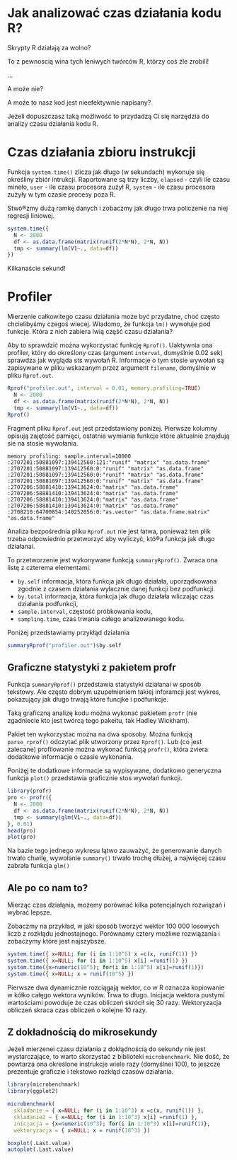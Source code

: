# Jak analizować czas działania kodu R? 

Skrypty R działają za wolno?

To z pewnoscią wina tych leniwych twórców R, którzy coś źle zrobili!

...

A może nie?

A może to nasz kod jest nieefektywnie napisany?

Jeżeli dopuszczasz taką możliwość to przydadzą Ci się narzędzia do analizy czasu działania kodu R.


# Czas działania zbioru instrukcji

Funkcja `system.time()` zlicza jak długo (w sekundach) wykonuje się określiny zbiór intrukcji.
Raportowane są trzy liczby, `elapsed` - czyli ile czasu mineło, `user` - ile czasu procesora zużył R, `system` - ile czasu procesora zużyły w tym czasie procesy poza R.

Stwó®zmy dużą ramkę danych i zobaczmy jak długo trwa policzenie na niej regresji liniowej.

```r
system.time({
  N <- 2000
  df <- as.data.frame(matrix(runif(2*N*N), 2*N, N))
  tmp <- summary(lm(V1~., data=df))
})
```

Kilkanaście sekund! 

# Profiler

Mierzenie całkowitego czasu działania może być przydatne, choć często chcielibyśmy czegoś wiecej. Wiadomo, że funkcja `lm()` wywołuje pod funkcje. Która z nich zabiera lwią część czasu działania?

Aby to sprawdzić można wykorzystać funkcję `Rprof()`.
Uaktywnia ona profiler, który do określony czas (argument `interval`, domyślnie 0.02 sek) sprawdza jak wygląda sts wywołań R. Informacje o tym stosie wywołań są zapisywane w pliku wskazanym przez argument `filename`, domyślnie w pliku `Rprof.out`.

```r
Rprof("profiler.out", interval = 0.01, memory.profiling=TRUE)
  N <- 2000
  df <- as.data.frame(matrix(runif(2*N*N), 2*N, N))
  tmp <- summary(lm(V1~., data=df))
Rprof()
```

Fragment pliku `Rprof.out` jest przedstawiony poniżej. Pierwsze kolumny opisują zajętość pamięci, ostatnia wymiania funkcje które aktualnie znajdują sie na stosie wywołania.

```
memory profiling: sample.interval=10000
:2707201:50881097:139412560:121:"runif" "matrix" "as.data.frame" 
:2707201:50881097:139412560:0:"runif" "matrix" "as.data.frame" 
:2707201:50881097:139412560:0:"runif" "matrix" "as.data.frame" 
:2707201:50881097:139412560:0:"runif" "matrix" "as.data.frame" 
:2707206:58881410:139413624:0:"matrix" "as.data.frame" 
:2707206:58881410:139413624:0:"matrix" "as.data.frame" 
:2707206:58881410:139413624:0:"matrix" "as.data.frame" 
:2707206:58881410:139413624:0:"matrix" "as.data.frame" 
:2708210:64700854:140252056:0:"as.vector" "as.data.frame.matrix" "as.data.frame" 
```

Analiza bezpośrednia pliku `Rprof.out` nie jest łatwa, ponieważ ten plik trzeba odpowiednio przetworzyć aby wyliczyć, któ®a funkcja jak długo działanai. 

To przetworzenie jest wykonywane funkcją `summaryRprof()`. Zwraca ona listę z czterema elementami:

* `by.self` informacja, która funkcja jak długo działała, uporządkowana zgodnie z czasem działania wyłacznie danej funkcji bez podfunkcji.
* `by.total` informacja, która funkcja jak długo działała wliczając czas działania podfunkcji,
* `sample.interval`, częstość próbkowania kodu,
* `sampling.time`, czas trwania całego analizowanego kodu.

Poniżej przedstawiamy przykłąd działania

```r
summaryRprof("profiler.out")$by.self
```

## Graficzne statystyki z pakietem profr

Funkcja `summaryRprof()` przedstawia statystyki działanai w sposób tekstowy. Ale często dobrym uzupełnieniem takiej inforamcji jest wykres, pokazujący jak długo trwają które funcjke i podfunkcje.

Taką graficzną analizę kodu można wykonać pakietem `profr` (nie zgadniecie kto jest twórcą tego pakeitu, tak Hadley Wickham). 

Pakiet ten wykorzystac można na dwa sposoby. Można funkcją `parse_rprof()` odczytać plik utworzony przez `Rprof()`. Lub (co jest zalecane) profilowanie można wykonać funkcją `profr()`, która zviera dodatkowe informacje o czasie wykonania.

Poniżęj te dodatkowe informacje są wypisywane, dodatkowo generyczna funkcja `plot()` przedstawia graficznie stos wywołań funkcji.

```r
library(profr)
pro <- profr({
  N <- 2000
  df <- as.data.frame(matrix(runif(2*N*N), 2*N, N))
  tmp <- summary(glm(V1~., data=df))
}, 0.01)
head(pro)
plot(pro)
```

Na bazie tego jednego wykresu łątwo zauważyć, że generowanie danych trwało chwilę, wywołanie `summary()` trwało trochę dłużej, a najwięcej czasu zabrała funkcja `glm()`

## Ale po co nam to?

Mierząc czas działąnia, możemy porównać kilka potencjalnych rozwiązań i wybrać lepsze.

Zobaczmy na przykład, w jaki sposób tworzyć wektor 100 000 losowych liczb z rozkłądu jednostajnego. Porównamy cztery możliwe rozwiązania i zobaczymy które jest najszybsze.

```r
system.time({ x=NULL; for (i in 1:10^5) x =c(x, runif(1)) })
system.time({ x=NULL; for (i in 1:10^5) x[i] =runif(1) })
system.time({x=numeric(10^5); for(i in 1:10^5) x[i]=runif(1)})
system.time({ x=NULL; x = runif(10^5) })
```

Pierwsze dwa dynamicznie rozciągają wektor, co w R oznacza kopiowanie w kółko całęgo wektora wyników. Trwa to długo. Inicjacja wektora pustymi wartościami powoduje że czas obliczeń skrócił się 30 razy. Wektoryzacja obliczeń skraca czas obliczeń o kolejne 10 razy.

## Z dokładnością do mikrosekundy

Jeżeli mierzenei czasu działania z dokłądnością do sekundy nie jest wystarczające, to warto skorzystać z biblioteki `microbenchmark`. Nie dość, że powtarza ona określone instrukcje wiele razy (domyślnei 100), to jeszcze prezentuje graficzie i tekstowo rozkłąd czasów działania.


```r
library(microbenchmark)
library(ggplot2)

microbenchmark(
  skladanie = { x=NULL; for (i in 1:10^3) x =c(x, runif(1)) },
  skladanie2 = { x=NULL; for (i in 1:10^3) x[i] =runif(1) },
  inicjacja = {x=numeric(10^3); for(i in 1:10^3) x[i]=runif(1)},
  wektoryzacja = { x=NULL; x = runif(10^3) })

boxplot(.Last.value)
autoplot(.Last.value)
```
